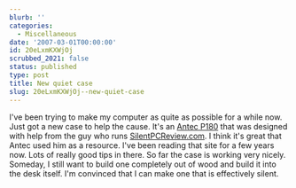 ```yaml
---
blurb: ''
categories:
  - Miscellaneous
date: '2007-03-01T00:00:00'
id: 20eLxmKXWjOj
scrubbed_2021: false
status: published
type: post
title: New quiet case
slug: 20eLxmKXWjOj--new-quiet-case
---
```


I've been trying to make my computer as quite as possible for a
while now. Just got a new case to help the cause. It's an
[Antec P180](http://www.newegg.com/Product/Product.asp?Item=N82E16811129017)
that was designed with help from the guy who runs
[SilentPCReview.com](http://www.silentpcreview.com/). I think it's
great that Antec used him as a resource. I've been reading that
site for a few years now. Lots of really good tips in there. So far
the case is working very nicely. Someday, I still want to build one
completely out of wood and build it into the desk itself. I'm
convinced that I can make one that is effectively silent.
